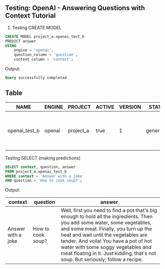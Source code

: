 ## Testing: OpenAI - Answering Questions with Context Tutorial

1. Testing CREATE MODEL
```sql
CREATE MODEL project_a.openai_test_b
PREDICT answer
USING
    engine = 'openai',
    question_column = 'question',
    context_column = 'context';
```

Output:
```sql
Query successfully completed
```
## Table

| NAME | ENGINE | PROJECT | ACTIVE | VERSION | STATUS | ACCURACY | PREDICT | UPDATE_STATUS | MINDSDB_VERSION | ERROR | SELECT_DATA_QUERY | TRAINING_OPTIONS | TAG |
| ---- | ------ | ------- | ------ | ------- | ------ | -------- | ------- | ------------- | --------------- | ----- | ----------------- | ---------------- | --- |
| openai_test_b | openai | project_a | true | 1 | generating | [NULL] | answer | up_to_date | 23.4.4.2 | [NULL] | [NULL] | {'target': 'answer', 'using': {'question_column': 'question', 'context_column': 'context'}} | [NULL] |


Testing SELECT (making predictions)

```sql
SELECT context, question, answer
FROM project_a.openai_test_b
WHERE context = 'Answer with a joke'
AND question = 'How to cook soup?';


```

Output:

| context | question | answer |
| ------- | -------- | ------ |
| Answer with a joke | How to cook soup? | Well, first you need to find a pot that's big enough to hold all the ingredients. Then you add some water, some vegetables, and some meat. Finally, you turn up the heat and wait until the vegetables are tender. And voila! You have a pot of hot water with some soggy vegetables and meat floating in it. Just kidding, that's not soup. But seriously, follow a recipe. |